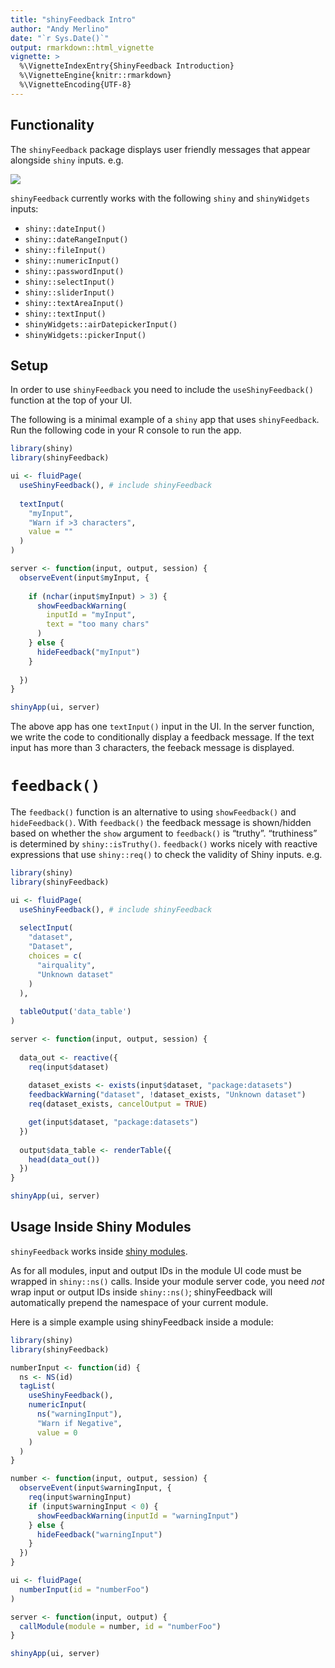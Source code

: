 ```yaml
---
title: "shinyFeedback Intro"
author: "Andy Merlino"
date: "`r Sys.Date()`"
output: rmarkdown::html_vignette
vignette: >
  %\VignetteIndexEntry{ShinyFeedback Introduction}
  %\VignetteEngine{knitr::rmarkdown}
  %\VignetteEncoding{UTF-8}
---
```


## Functionality

The `shinyFeedback` package displays user friendly messages that appear alongside `shiny` inputs.  e.g.

![](feedback_screenshot.png)

`shinyFeedback` currently works with the following `shiny` and `shinyWidgets` inputs:

- `shiny::dateInput()`
- `shiny::dateRangeInput()`
- `shiny::fileInput()`
- `shiny::numericInput()`
- `shiny::passwordInput()`
- `shiny::selectInput()`
- `shiny::sliderInput()`
- `shiny::textAreaInput()`
- `shiny::textInput()`
- `shinyWidgets::airDatepickerInput()`
- `shinyWidgets::pickerInput()`


## Setup

In order to use `shinyFeedback` you need to include the `useShinyFeedback()` function at the top of your UI.

The following is a minimal example of a `shiny` app that uses `shinyFeedback`.  Run the following code in your R console to run the app.

```r
library(shiny)
library(shinyFeedback)

ui <- fluidPage(
  useShinyFeedback(), # include shinyFeedback
  
  textInput(
    "myInput",
    "Warn if >3 characters",
    value = ""
  )
)

server <- function(input, output, session) {
  observeEvent(input$myInput, {
    
    if (nchar(input$myInput) > 3) {
      showFeedbackWarning(
        inputId = "myInput",
        text = "too many chars"
      )  
    } else {
      hideFeedback("myInput")
    }
    
  })
}

shinyApp(ui, server)
```

The above app has one `textInput()` input in the UI.  In the server function, we write the code to conditionally display a feedback message. If the text input has more than 3 characters, the feeback message is displayed.

# `feedback()`

The `feedback()` function is an alternative to using `showFeedback()` and `hideFeedback()`.  With `feedback()` the feedback message is shown/hidden based on whether the `show` argument to `feedback()` is "truthy".  "truthiness" is determined by `shiny::isTruthy()`.  `feedback()` works nicely with reactive expressions that use `shiny::req()` to check the validity of Shiny inputs.  e.g.

```r
library(shiny)
library(shinyFeedback)

ui <- fluidPage(
  useShinyFeedback(), # include shinyFeedback
  
  selectInput(
    "dataset",
    "Dataset",
    choices = c(
      "airquality",
      "Unknown dataset"
    )
  ),
  
  tableOutput('data_table')
)

server <- function(input, output, session) {
  
  data_out <- reactive({
    req(input$dataset)
    
    dataset_exists <- exists(input$dataset, "package:datasets")
    feedbackWarning("dataset", !dataset_exists, "Unknown dataset")
    req(dataset_exists, cancelOutput = TRUE)

    get(input$dataset, "package:datasets")
  })
  
  output$data_table <- renderTable({
    head(data_out())
  })
}

shinyApp(ui, server)
```


## Usage Inside Shiny Modules

`shinyFeedback` works inside [shiny modules](https://shiny.rstudio.com/articles/modules.html).

As for all modules, input and output IDs in the module UI code must be wrapped in `shiny::ns()` calls.
Inside your module server code, you need *not* wrap input or output IDs inside `shiny::ns()`; shinyFeedback will automatically prepend the namespace of your current module.

Here is a simple example using shinyFeedback inside a module:

```r
library(shiny)
library(shinyFeedback)

numberInput <- function(id) {
  ns <- NS(id)
  tagList(
    useShinyFeedback(),
    numericInput(
      ns("warningInput"),
      "Warn if Negative",
      value = 0
    )
  )
}

number <- function(input, output, session) {
  observeEvent(input$warningInput, {
    req(input$warningInput)
    if (input$warningInput < 0) {
      showFeedbackWarning(inputId = "warningInput")
    } else {
      hideFeedback("warningInput")
    }
  })
}

ui <- fluidPage(
  numberInput(id = "numberFoo")
)

server <- function(input, output) {
  callModule(module = number, id = "numberFoo")
}

shinyApp(ui, server)
```
